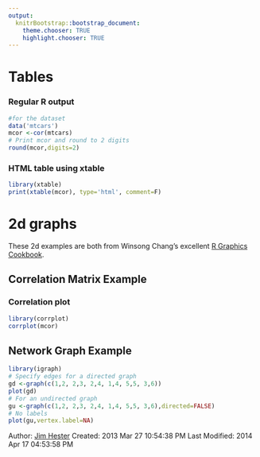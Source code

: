 ```yaml
---
output:
  knitrBootstrap::bootstrap_document:
    theme.chooser: TRUE
    highlight.chooser: TRUE
---
```


<!--
%\VignetteEngine{knitr::rmarkdown}
%\VignetteIndexEntry{2D Graphs}
%\VignetteDepends{xtable, corrplot, igraph}
-->
# Tables #
### Regular R output ###
```r
#for the dataset
data('mtcars')
mcor <-cor(mtcars)
# Print mcor and round to 2 digits
round(mcor,digits=2)
```
### HTML table using xtable ###
```r
library(xtable)
print(xtable(mcor), type='html', comment=F)
```
# 2d graphs #
These 2d examples are both from Winsong Chang's excellent [R Graphics Cookbook](http://www.amazon.com/R-Graphics-Cookbook-Winston-Chang/dp/1449316956).

## Correlation Matrix Example ##

### Correlation plot ###
```r
library(corrplot)
corrplot(mcor)
```
## Network Graph Example ##
```r
library(igraph)
# Specify edges for a directed graph
gd <-graph(c(1,2, 2,3, 2,4, 1,4, 5,5, 3,6))
plot(gd)
# For an undirected graph
gu <-graph(c(1,2, 2,3, 2,4, 1,4, 5,5, 3,6),directed=FALSE)
# No labels
plot(gu,vertex.label=NA)
```
Author: [Jim Hester](http://jimhester.com)
Created: 2013 Mar 27 10:54:38 PM
Last Modified: 2014 Apr 17 04:53:58 PM
